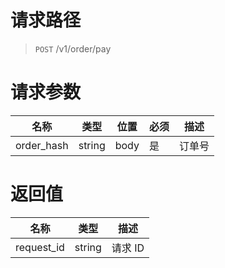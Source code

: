 # 请求路径
> `POST` /v1/order/pay


# 请求参数
名称 | 类型 | 位置 | 必须 | 描述
----- | ----- | ----- | ----- | -----
order_hash | string | body | 是 | 订单号


# 返回值
名称 | 类型 | 描述 
----- | ----- | -----
request_id | string  | 请求 ID

